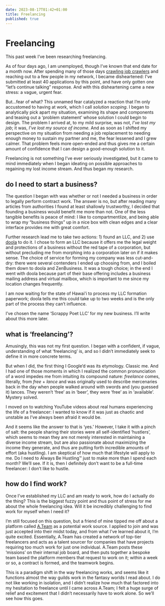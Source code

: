 ```yaml
---
date: 2023-08-17T01:42+01:00
title: Freelancing
published: true
---
```

# Freelancing

This past week I’ve been researching freelancing.

As of four days ago, I am unemployed, though I’ve known that end date for a month now. After spending many of those days [crawling job crawlers](/blog/job-hunting-as-a-senior-engineer) and reaching out to a few people in my network, I became disheartened: I’ve submitted at least 40 applications by this point, and have only gotten one “let’s continue talking” response. And with this disheartening came a new stress: a vague, urgent fear.

But…fear of what? This unnamed fear catalyzed a reaction that I’m only accustomed to having at work, which I call _solution scoping_. I began to analytically pick apart my situation, examining its shape and components and teasing out a ‘problem statement’ whose solution I could begin to design. The problem I arrived at, to my mild surprise, was not, _I’ve lost my job_; it was, _I’ve lost my source of income._ And as soon as I shifted my perspective on my situation from needing a job replacement to needing enough money to sustain my partner and me, the fear lessened and I grew calmer. That problem feels more open-ended and thus gives me a certain amount of confidence that I can design a good-enough solution to it.

Freelancing is not something I’ve ever seriously investigated, but it came to mind immediately when I began ideating on possible approaches to regaining my lost income stream. And thus began my research.

## do I need to start a business?

The question I began with was whether or not I needed a business in order to legally perform contract work. The answer is no, but after reading many articles from authorities I found at least shallowly trustworthy, I decided that founding a business would benefit me more than not. One of the less tangible benefits is peace of mind: I like to compartmentlize, and being able to wrap my “business things” up in a nice box with clean edges and a clear interface provides me with great comfort.

Further research lead me to take two actions: 1) found an LLC, and 2) use [doola](https://www.doola.com/) to do it. I chose to form an LLC because it offers me the legal weight and protections of a business without the red tape of a corporation, but without precluding me from morphing into a corporation later on if it makes sense. The choice of service for forming my company was less cut-and-dry: there were several contenders I ended up choosing from, and I boiled them down to doola and ZenBusiness. It was a tough choice; in the end I went with doola because part of their base offering includes a business mailing address and virtual mailbox, which is important to me since my location changes frequently.

I am now waiting for the state of Hawai'i to process my LLC formation paperwork; doola tells me this could take up to two weeks and is the only part of the process they can’t influence.
<aside>
I’ve chosen the name ‘Scrappy Poet LLC’ for my new business. I’ll write about this more later.
</aside>

## what is ‘freelancing’?

Amusingly, this was not my first question. I began with a confident, if vague, understanding of what ‘freelancing’ is, and so I didn’t immediately seek to define it in more concrete terms.

But when I did, the first thing I Google’d was its etymology. Classic me. And I had one of those moments in which I realized the common pronunciation of a word impedes me from intuiting its compound nature: _freelance_ comes, literally, from _free_ + _lance_ and was originally used to describe mercenaries back in the day when people walked around with swords and (you guessed it) lances. They weren’t ‘free’ as in ‘beer’, they were ‘free’ as in ‘available’. Mystery solved.

I moved on to watching YouTube videos about real humans experiencing the life of a freelancer: I wanted to know if it was just as chaotic and unstable as I’ve always been afraid it would be.

And it seems like the answer to that is ‘yes.’ However, I take it with a pinch of salt: the people sharing their stories were all self-identified ‘hustlers’, which seems to mean they are not merely interested in maintaining a diverse income stream, but are also passionate about maximizing the income they generate, and thus are putting forth incredible amounts of effort (aka hustling). I am skeptical of how much that lifestyle will apply to me. Do I need to Always Be Hustling™️ just to make more than I spend each month? We’ll see. If it is, then I definitely don’t want to be a full-time freelancer: I don’t like to hustle.

## how do I find work?

Once I’ve established my LLC and am ready to work, how do I actually do the thing? This is the biggest fuzzy point and thus point of stress for me about the whole freelancing idea. Will it be incredibly challenging to find work for myself when I need it?

I’m still focused on this question, but a friend of mine tipped me off about a platform called [A.Team](https://a.team/) as a potential work source. I applied to join and was just accepted into their midst today, and from what I’ve learned about it, I’m quite excited. Essentially, A.Team has created a network of top-tier freelancers and acts as a talent sourcer for companies that have projects requiring too much work for just one individual. A.Team posts these ‘missions’ on their internal job board, and then puts together a bespoke team based the platform members that request to work on it; within a week or so, a contract is formed, and the teamwork begins.

This is a paradigm shift in the way freelancing works, and seems like it functions almost the way guilds work in the fantasy worlds I read about. I do not like working in isolation, and I didn’t realize how much that factored into my hesitation to freelance until I came across A.Team; I felt a huge surge of relief and excitement that I didn’t necessarily have to work alone. So we’ll see how this goes.
